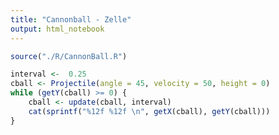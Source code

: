 ```yaml
---
title: "Cannonball - Zelle"
output: html_notebook
---
```


```r
source("./R/CannonBall.R")
```


```r
interval <-  0.25
cball <- Projectile(angle = 45, velocity = 50, height = 0)
while (getY(cball) >= 0) {
    cball <- update(cball, interval)    
    cat(sprintf("%12f %12f \n", getX(cball), getY(cball)))
}
```
